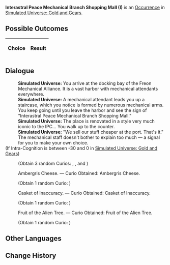 {{Simulated Universe Event Infobox
|title         = Interastral Peace Mechanical Branch Shopping Mall (I)
|image         = Random Event Bond.png
|type          =
|domains_su    = 
|domains_ext   = 
|domains_swarm = 
|domains_gng   = Occurrence
|requirements  =
|prev          = {{tx}}
|next          = {{tx}}
|indexRewards  =
|characters    = 
}}
'''Interastral Peace Mechanical Branch Shopping Mall (I)''' is an [[Simulated Universe/Occurrence|Occurrence]] in [[Simulated Universe: Gold and Gears]].

==Possible Outcomes==
{| class="article-table"
!Choice
!Result

|}

<!--
==Gameplay Notes==

-->
==Dialogue==
{{Dialogue Start}}
:'''Simulated Universe:''' You arrive at the docking bay of the Freon Mechanical Alliance. It is a vast harbor with mechanical attendants everywhere.
:'''Simulated Universe:''' A mechanical attendant leads you up a staircase, which you notice is formed by numerous mechanical arms. You keep going until you leave the harbor and see the sign of "Interastral Peace Mechanical Branch Shopping Mall."
:'''Simulated Universe:''' The place is renovated in a style very much iconic to the IPC... You walk up to the counter.
:'''Simulated Universe:''' "We sell our stuff cheaper at the port. That's it." The mechanical staff doesn't bother to explain too much &mdash; a signal for you to make your own choice.
;(If Intra-Cognition is between -30 and 0 in [[Simulated Universe: Gold and Gears]])
:{{SU Special Dialogue|Erudition|Level up your Cognition.|Curio Obtained: Ambergris Cheese. Curio Obtained: Casket of Inaccuracy. Curio Obtained: Fruit of the Alien Tree.}}
:;(Obtain 3 random Curios<nowiki>:</nowiki> {{Item|Ambergris Cheese|20|type=Curio|link=Simulated_Universe/Curio#Ambergris_Cheese}}, {{Item|Casket of Inaccuracy|20|type=Curio|link=Simulated_Universe/Curio#Casket_of_Inaccuracy}}, and {{Item|Fruit of the Alien Tree|20|type=Curio|link=Simulated_Universe/Curio#Fruit_of_the_Alien_Tree}})
:{{DIcon|Star}} Ambergris Cheese. &mdash; Curio Obtained: Ambergris Cheese.
:;(Obtain 1 random Curio<nowiki>:</nowiki> {{Item|Ambergris Cheese|20|type=Curio|link=Simulated_Universe/Curio#Ambergris_Cheese}})
:{{DIcon|Star}} Casket of Inaccuracy. &mdash; Curio Obtained: Casket of Inaccuracy.
:;(Obtain 1 random Curio<nowiki>:</nowiki> {{Item|Casket of Inaccuracy|20|type=Curio|link=Simulated_Universe/Curio#Casket_of_Inaccuracy}})
:{{DIcon|Star}} Fruit of the Alien Tree. &mdash; Curio Obtained: Fruit of the Alien Tree.
:;(Obtain 1 random Curio<nowiki>:</nowiki> {{Item|Fruit of the Alien Tree|20|type=Curio|link=Simulated_Universe/Curio#Fruit_of_the_Alien_Tree}})
{{Dialogue End}}

==Other Languages==
{{Other Languages
|en    = Interastral Peace Mechanical Branch Shopping Mall (I)
|zhs   = 星际和平机械分部商城（其一）
|zht   = 星際和平機械分部商城（其一）
|ja    = スターピースショッピングセンター・機械支部（その1）
|ko    = 스타피스 기계 지점 상점 (1)
|es    = Centro comercial mecánico de la Paz Interastral (I)
|fr    = Centre commerciale mécanique de la Paix Interastrale (I)
|ru    = Торговый дом Механического филиала Межзвёздного мира I
|th    = ห้างจักรกลสันติภาพแห่งดวงดาวสาขาย่อย (1)
|vi    = Cửa Hàng Chi Nhánh Máy Móc Hành Tinh Hòa Bình 1
|de    = Interastrales Friedens-Einkaufszentrum &mdash; Mechanische Filiale (Teil 1)
|id    = Mall Interastral Peace Cabang Mekanik (1)
|pt    = Shopping da Filial Mecânica da Paz Interastral (I)
}}

==Change History==
{{Change History|1.0}}
